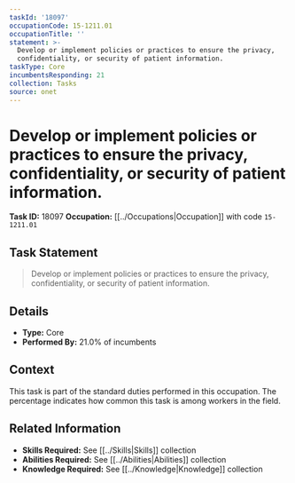 ```yaml
---
taskId: '18097'
occupationCode: 15-1211.01
occupationTitle: ''
statement: >-
  Develop or implement policies or practices to ensure the privacy,
  confidentiality, or security of patient information.
taskType: Core
incumbentsResponding: 21
collection: Tasks
source: onet
---
```

# Develop or implement policies or practices to ensure the privacy, confidentiality, or security of patient information.

**Task ID:** 18097
**Occupation:** [[../Occupations|Occupation]] with code `15-1211.01`

## Task Statement

> Develop or implement policies or practices to ensure the privacy, confidentiality, or security of patient information.

## Details

- **Type:** Core
- **Performed By:** 21.0% of incumbents

## Context

This task is part of the standard duties performed in this occupation. The percentage indicates how common this task is among workers in the field.

## Related Information

- **Skills Required:** See [[../Skills|Skills]] collection
- **Abilities Required:** See [[../Abilities|Abilities]] collection
- **Knowledge Required:** See [[../Knowledge|Knowledge]] collection

